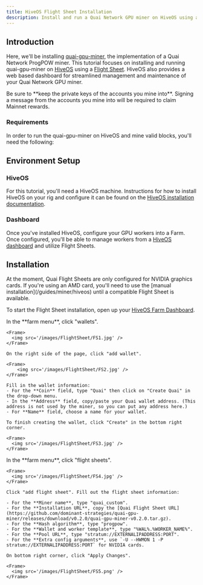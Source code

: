 ```yaml
---
title: HiveOS Flight Sheet Installation
description: Install and run a Quai Network GPU miner on HiveOS using a Flight Sheet.
---
```


## Introduction

Here, we'll be installing [quai-gpu-miner](https://github.com/dominant-strategies/quai-gpu-miner), the implementation of a Quai Network ProgPOW miner. This tutorial focuses on installing and running quai-gpu-miner on [HiveOS](https://hiveon.com/os/) using a [Flight Sheet](https://hiveon.com/knowledge-base/guides/fs/). HiveOS also provides a web based dashboard for streamlined management and maintenance of your Quai Network GPU miner.

<Warning>
	Be sure to **keep the private keys of the accounts you mine into**. Signing a message from the accounts you mine into will be required to
	claim Mainnet rewards.
</Warning>

### Requirements

In order to run the quai-gpu-miner on HiveOS and mine valid blocks, you'll need the following:

<CardGroup cols={3}>
	<Card
		title='Synced go-quai node'
		href='/guides/client/node'
		icon='computer'
	/>
	<Card
		title=' configured Stratum proxy'
		href='/guides/client/stratum'
		icon='router'
	/>
	<Card
		title='HiveOS machine'
		icon='hive'
	/>
	<Card
		title='NVIDIA GPU'
		icon='microchip'
	/>
	<Card
		title='4GB+ of RAM'
		icon='usb-drive'
	/>
</CardGroup>

## Environment Setup

### HiveOS

For this tutorial, you'll need a HiveOS machine. Instructions for how to install HiveOS on your rig and configure it can be found on the [HiveOS installation documentation](https://hiveon.com/install/).

### Dashboard

Once you've installed HiveOS, configure your GPU workers into a Farm. Once configured, you'll be able to manage workers from a [HiveOS dashboard](https://hiveon.com/knowledge-base/getting_started/start_dashboard_setup/) and utilize Flight Sheets.

## Installation

<Warning>
	At the moment, Quai Flight Sheets are only configured for NVIDIA graphics cards. If you're using an AMD card, you'll need to use the
	[manual installation](/guides/miner/hiveos) until a compatible Flight Sheet is available.
</Warning>

To start the Flight Sheet installation, open up your [HiveOS Farm Dashboard](https://the.hiveos.farm/).

<Steps>
  <Step title="Add Wallet">
    In the **farm menu**, click "wallets".

    <Frame>
      <img src='/images/FlightSheet/FS1.jpg' />
    </Frame>

    On the right side of the page, click "add wallet".

    <Frame>
        <img src='/images/FlightSheet/FS2.jpg' />
    </Frame>

    Fill in the wallet information:
    - For the **Coin** field, type "Quai" then click on "Create Quai" in the drop-down menu.
    - In the **Address** field, copy/paste your Quai wallet address. (This address is not used by the miner, so you can put any address here.)
    - For **Name** field, choose a name for your wallet.

    To finish creating the wallet, click "Create" in the bottom right corner.

    <Frame>
      <img src='/images/FlightSheet/FS3.jpg' />
    </Frame>

  </Step>
  <Step title="Add Flight Sheet">
    In the **farm menu**, click "flight sheets".

    <Frame>
      <img src='/images/FlightSheet/FS4.jpg' />
    </Frame>

    Click "add flight sheet". Fill out the flight sheet information:

    - For the **Miner name**, type "quai_custom".
    - For the **Installation URL**, copy the [Quai Flight Sheet URL](https://github.com/dominant-strategies/quai-gpu-miner/releases/download/v0.2.0/quai-gpu-miner-v0.2.0.tar.gz).
    - For the **Hash algorithm**, type "progpow".
    - For the **Wallet and worker template**, type "%WAL%.%WORKER_NAME%".
    - For the **Pool URL**, type "stratum://EXTERNALIPADDRESS:PORT".
    - For the **Extra config arguments**, use `-U --HWMON 1 -P stratum://EXTERNALIPADDRESS:PORT` for NVIDIA cards.

    On bottom right corner, click "Apply Changes".

    <Frame>
      <img src='/images/FlightSheet/FS5.png' />
    </Frame>

  </Step>

</Steps>
